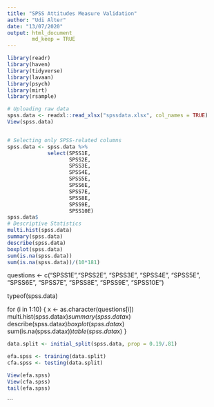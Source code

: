 ```yaml
---
title: "SPSS Attitudes Measure Validation"
author: "Udi Alter"
date: "13/07/2020"
output: html_document
        md_keep = TRUE
---
```

```r
library(readr)
library(haven)
library(tidyverse)
library(lavaan)
library(psych)
library(mirt)
library(rsample)

```



```r

# Uploading raw data
spss.data <- readxl::read_xlsx("spssdata.xlsx", col_names = TRUE)
View(spss.data)


# Selecting only SPSS-related columns
spss.data <- spss.data %>% 
             select(SPSS1E,
                    SPSS2E,
                    SPSS3E,
                    SPSS4E,
                    SPSS5E,
                    SPSS6E,
                    SPSS7E,
                    SPSS8E,
                    SPSS9E,
                    SPSS10E)
spss.data$
# Descriptive Statistics
multi.hist(spss.data) 
summary(spss.data)
describe(spss.data)
boxplot(spss.data)
sum(is.na(spss.data))
sum(is.na(spss.data))/(10*181)
```

questions <- c("SPSS1E","SPSS2E", "SPSS3E", "SPSS4E", "SPSS5E", "SPSS6E", "SPSS7E", "SPSS8E", "SPSS9E", "SPSS10E")


typeof(spss.data)


for (i in 1:10) {
                       x <- as.character(questions[i])
                       multi.hist(spss.data$x) 
                       summary(spss.data$x)
                       describe(spss.data$x)
                       boxplot(spss.data$x)
                       sum(is.na(spss.data$x))
                       table(spss.data$x)
                      }

```r

data.split <- initial_split(spss.data, prop = 0.19/.81)

efa.spss <- training(data.split)
cfa.spss <- testing(data.split)

View(efa.spss)
View(cfa.spss)
tail(efa.spss)

```



```